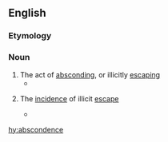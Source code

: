 ==English==

===Etymology===

{{suffix|abscond|ence}}

===Noun===
{{en-noun}}

# The act of [[abscond]]ing, or illicitly [[escape|escaping]]
#*{{quote-journal|author=Henry R. Rollin|journal=Journal of Medical Ethics|doi=10.1136/jme.2.4.157|title=The care of the mentally abnormal offender and the protection of the public|year=1976
|passage=Security as a result became a thing of the past, and as a corollary, '''abscondences''' rose dramatically. }}
# {{uncountable}} The [[incidence]] of illicit [[escape]]
#*{{quote-book|year=1998|title=Compulsory treatment for alcohol use disorders|page=315|url=http://books.google.com/books?id=4OhrAAAAMAAJ
|passage=The staff feared that earlier transfer to unlocked units would increase the '''abscondence'''.}}

[[hy:abscondence]]